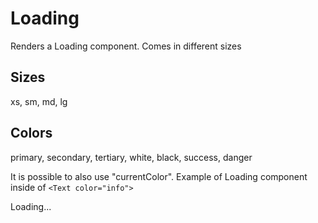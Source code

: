 
<Meta of={stories} />

# Loading

Renders a Loading component. Comes in different sizes

## Sizes

xs, sm, md, lg

<Canvas>
  <Loading size="xs" />
  <Loading size="sm" />
  <Loading size="md" />
  <Loading size="lg" />
</Canvas>

## Colors

primary, secondary, tertiary, white, black, success, danger

<Canvas>
  <Loading color="primary" />
  <Loading color="secondary" />
  <Loading color="tertiary" />
  <Loading color="white" />
  <Loading color="black" />
  <Loading color="success" />
  <Loading color="danger" />
</Canvas>

It is possible to also use "currentColor". Example of Loading component inside of `<Text color="info">`

<Canvas>
  <Text color="info" size="lg">
    <Loading color="currentColor" />
    <Text i>Loading...</Text>
  </Text>
</Canvas>
